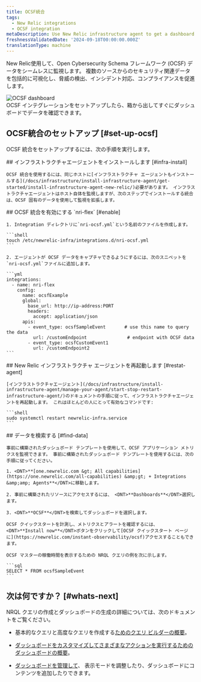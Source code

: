 ```yaml
---
title: OCSF統合
tags:
  - New Relic integrations
  - OCSF integration
metaDescription: Use New Relic infrastructure agent to get a dashboard with metrics from your OCSF format data.
freshnessValidatedDate: '2024-09-18T00:00:00.000Z'
translationType: machine
---
```


New Relic使用して、Open Cybersecurity Schema フレームワーク (OCSF) データをシームレスに監視します。 複数のソースからのセキュリティ関連データを包括的に可視化し、脅威の検出、インシデント対応、コンプライアンスを促進します。

<img title="OCSF dashboard" alt="OCSF dashboard" src="/images/infrastructure_screenshot-full_ocsf-dashboard.webp" />

<figcaption>
  OCSF インテグレーションをセットアップしたら、箱から出してすぐにダッシュボードでデータを確認できます。
</figcaption>

## OCSF統合のセットアップ [#set-up-ocsf]

OCSF 統合をセットアップするには、次の手順を実行します。

<Steps>
  <Step>
    ## インフラストラクチャエージェントをインストールします [#infra-install]

    OCSF 統合を使用するには、同じホストに[インフラストラクチャ エージェントもインストールする](/docs/infrastructure/install-infrastructure-agent/get-started/install-infrastructure-agent-new-relic/)必要があります。 インフラストラクチャエージェントはホスト自体を監視しますが、次のステップでインストールする統合は、OCSF 固有のデータを使用して監視を拡張します。
  </Step>

  <Step>
    ## OCSF 統合を有効にする `nri-flex` [#enable]

    1. Integration ディレクトリに`nri-ocsf.yml`という名前のファイルを作成します。

    ```shell
    touch /etc/newrelic-infra/integrations.d/nri-ocsf.yml
    ```

    2. エージェントが OCSF データをキャプチャできるようにするには、次のスニペットを`nri-ocsf.yml`ファイルに追加します。

    ```yml
    integrations:
      - name: nri-flex
        config:
          name: ocsfExample
          global:
            base_url: http://ip-address:PORT
            headers:
              accept: application/json
          apis:
            - event_type: ocsfSampleEvent       # use this name to query the data
              url: /customEndpoint               # endpoint with OCSF data
            - event_type: ocsfCustomEvent1      
              url: /customEndpoint2
    ```
  </Step>

  <Step>
    ## New Relic インフラストラクチャ エージェントを再起動します [#restat-agent]

    [インフラストラクチャエージェント](/docs/infrastructure/install-infrastructure-agent/manage-your-agent/start-stop-restart-infrastructure-agent/)のドキュメントの手順に従って、インフラストラクチャエージェントを再起動します。 これはほとんどの人にとって有効なコマンドです:

    ```shell
    sudo systemctl restart newrelic-infra.service
    ```
  </Step>

  <Step>
    ## データを検索する [#find-data]

    事前に構築されたダッシュボード テンプレートを使用して、OCSF アプリケーション メトリクスを監視できます。 事前に構築されたダッシュボード テンプレートを使用するには、次の手順に従ってください。

    1. <DNT>**[one.newrelic.com &gt; All capabilities](https://one.newrelic.com/all-capabilities) &amp;gt; + Integrations &amp;amp; Agents**</DNT>に移動します。

    2. 事前に構築されたリソースにアクセスするには、 <DNT>**Dashboards**</DNT>選択します。

    3. <DNT>**OCSF**</DNT>を検索してダッシュボードを選択します。

    OCSF クイックスタートを計測し、メトリクスとアラートを確認するには、 <DNT>**Install now**</DNT>ボタンをクリックして[OCSF クイックスタート ページに](https://newrelic.com/instant-observability/ocsf)アクセスすることもできます。

    OCSF マスターの稼働時間を表示するための NRQL クエリの例を次に示します。

    ```sql
    SELECT * FROM ocsfSampleEvent
    ```
  </Step>
</Steps>

## 次は何ですか？ [#whats-next]

NRQL クエリの作成とダッシュボードの生成の詳細については、次のドキュメントをご覧ください。

* 基本的なクエリと高度なクエリを作成する[ためのクエリ ビルダーの概要](/docs/query-your-data/explore-query-data/query-builder/introduction-query-builder)。

* [ダッシュボードをカスタマイズしてさまざまなアクションを実行するためのダッシュボードの概要](/docs/query-your-data/explore-query-data/dashboards/introduction-dashboards)。

* [ダッシュボードを管理して](/docs/query-your-data/explore-query-data/dashboards/manage-your-dashboard)、 <InlinePopover type="dashboards" />表示モードを調整したり、ダッシュボードにコンテンツを追加したりできます。